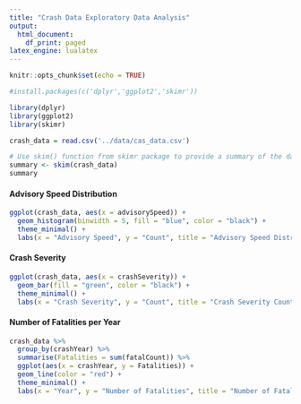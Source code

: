 ```yaml
---
title: "Crash Data Exploratory Data Analysis"
output:
  html_document:
    df_print: paged
latex_engine: lualatex
---
```


```r
knitr::opts_chunk$set(echo = TRUE)

#install.packages(c('dplyr','ggplot2','skimr'))

library(dplyr)
library(ggplot2)
library(skimr)

```

```r
crash_data = read.csv('../data/cas_data.csv')

# Use skim() function from skimr package to provide a summary of the dataset
summary <- skim(crash_data)
summary

```

#### Advisory Speed Distribution

```r
ggplot(crash_data, aes(x = advisorySpeed)) + 
  geom_histogram(binwidth = 5, fill = "blue", color = "black") +
  theme_minimal() +
  labs(x = "Advisory Speed", y = "Count", title = "Advisory Speed Distribution")

```

#### Crash Severity


```r
ggplot(crash_data, aes(x = crashSeverity)) +
  geom_bar(fill = "green", color = "black") +
  theme_minimal() +
  labs(x = "Crash Severity", y = "Count", title = "Crash Severity Counts")


```

#### Number of Fatalities per Year

```r
crash_data %>%
  group_by(crashYear) %>%
  summarise(Fatalities = sum(fatalCount)) %>%
  ggplot(aes(x = crashYear, y = Fatalities)) +
  geom_line(color = "red") +
  theme_minimal() +
  labs(x = "Year", y = "Number of Fatalities", title = "Number of Fatalities per Year")

```


